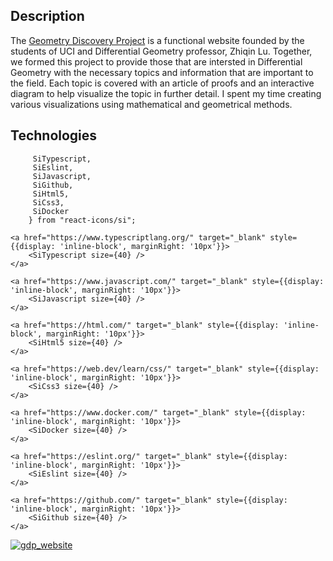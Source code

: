 ## Description
The [Geometry Discovery Project](https://gdp.math.uci.edu/) is a functional website founded by the students of UCI and Differential Geometry professor, Zhiqin Lu. Together, we formed this project to provide those that are intersted in Differential 
Geometry with the necessary topics and information that are important to the field. Each topic is covered with an article of proofs and an interactive diagram to help visualize the topic in further detail. I spent my time creating various visualizations
using mathematical and geometrical methods.


## Technologies
         SiTypescript,
         SiEslint,
         SiJavascript,
         SiGithub,
         SiHtml5,
         SiCss3,
         SiDocker
        } from "react-icons/si";

<div>
    <a href="https://vuejs.org/" target="_blank" style={{display: 'inline-block', marginRight: '10px'}}>
        <SiVuedotjs size={40} />
    </a>

    <a href="https://www.typescriptlang.org/" target="_blank" style={{display: 'inline-block', marginRight: '10px'}}>
        <SiTypescript size={40} />
    </a>

    <a href="https://www.javascript.com/" target="_blank" style={{display: 'inline-block', marginRight: '10px'}}>
        <SiJavascript size={40} />
    </a>

    <a href="https://html.com/" target="_blank" style={{display: 'inline-block', marginRight: '10px'}}>
        <SiHtml5 size={40} />
    </a>

    <a href="https://web.dev/learn/css/" target="_blank" style={{display: 'inline-block', marginRight: '10px'}}>
        <SiCss3 size={40} />
    </a>

    <a href="https://www.docker.com/" target="_blank" style={{display: 'inline-block', marginRight: '10px'}}>
        <SiDocker size={40} />
    </a>

    <a href="https://eslint.org/" target="_blank" style={{display: 'inline-block', marginRight: '10px'}}>
        <SiEslint size={40} />
    </a>

    <a href="https://github.com/" target="_blank" style={{display: 'inline-block', marginRight: '10px'}}>
        <SiGithub size={40} />
    </a>
</div>



<div style={{display: 'inline-block', border: 'solid black', marginTop: '25px'}}>
    <a href="https://gdp.math.uci.edu/" target="_blank">
        <img src="https://i.imgur.com/AvTStsP.png" alt="gdp_website"/>
    </a>
</div>